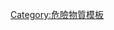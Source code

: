 {{Hazmat_{{{1}}}|{{{2}}}|{{{2}}}|size={{{size|}}}|name={{{name|}}}}}<noinclude>
[[Category:危險物質模板]]
</noinclude>